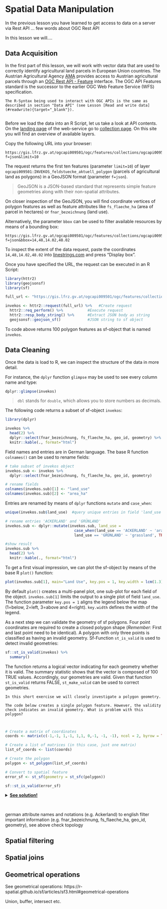 # Spatial Data Manipulation

In the previous lesson you have learned to get access to data on a server via Rest API ... few words about OGC Rest API

In this lesson we will....

## Data Acquisition

In the first part of this lesson, we will work with vector data that are used to correctly identify agricultural land parcels in European Union countries. The Austrian Agricultural Agency [AMA](https://www.ama.at/intro){target="_blank"} provides access to Austrian agricultural parcels through an [OGC Rest API - Feature](https://ogcapi.ogc.org/){target="_blank"} interface. The OGC API Features standard is the successor to the earlier OGC Web Feature Service (WFS) specification. 

```block2

The R-Syntax being used to interact with OGC APIs is the same as described in section "Data API" (see Lesson [Read and write data](#readwrite){target="_blank"}).
  
```

Before we load the data into an R Script, let us take a look at API contents. On the [landing page](https://gis.lfrz.gv.at/ogcapi009501/ogc/features/){target="_blank"} of the web-service go to [collection page](https://gis.lfrz.gv.at/ogcapi009501/ogc/features/collections?f=text%2Fhtml){target="_blank"}. On this site you will find an overview of available layers.

Copy the following URL into your browser:

```{}
https://gis.lfrz.gv.at/ogcapi009501/ogc/features/collections/ogcapi009501:INVEKOS_feldstuecke_aktuell_polygon/items?f=json&limit=10
```

The request returns the first ten features (parameter `limit=10`) of layer `ogcapi009501:INVEKOS_feldstuecke_aktuell_polygon` (parcels of agricultural land as polygons) in a GeoJSON format (parameter `f=json`). 

>GeoJSON is a JSON-based standard that represents simple feature geometries along with their non-spatial attributes.  

On closer inspection of the GeoJSON, you will find coordinate vertices of polygon features as well as feature attributes like `fs_flaeche_ha` (area of parcel in hectares) or `fnar_bezeichnung` (land use).

Alternatively, the parameter `bbox` can be used to filter available resources by means of a bounding box:

```{}
https://gis.lfrz.gv.at/ogcapi009501/ogc/features/collections/ogcapi009501:INVEKOS_feldstuecke_aktuell_polygon/items?f=json&bbox=14,48,14.02,48.02 
```

To inspect the extent of the data request, paste the coordinates `14,48,14.02,48.02` into [linestrings.com](https://linestrings.com/bbox/){target="_blank"} and press "Display box". 

Once you have specified the URL, the request can be executed in an R Script:

```r

library(httr2)
library(geojsonsf)
library(sf)

full_url <- "https://gis.lfrz.gv.at/ogcapi009501/ogc/features/collections/ogcapi009501:INVEKOS_feldstuecke_aktuell_polygon/items?f=json&bbox=14,48,14.02,48.02"

invekos <- httr2::request(full_url) %>%   #Create request
  httr2::req_perform() %>%           #Execute request
  httr2::resp_body_string() %>%      #Extract JSON body as string
  geojsonsf::geojson_sf()            #JSON string to sf object

```

To code above returns 100 polygon features as sf-object that is named `invekos`. 

## Data Cleaning

Once the data is load to R, we can inspect the structure of the data in more detail. 

For instance, the `dplyr` function  `glimpse` may be used to see every column name and type:

```r

dplyr::glimpse(invekos)

```

> `dbl` stands for `double`, which allows you to store numbers as decimals.

The following code returns a subset of sf-object `invekos`:

```r

library(dplyr)

invekos %>%
  head(2) %>%
  dplyr::select(fnar_bezeichnung, fs_flaeche_ha, geo_id, geometry) %>%
  knitr::kable(., format="html")

```

Field names and entries are in German language. The base R function `colnames()` can be used to rename fields:

```r

# take subset of invekos object
invekos.sub <- invekos %>%
  dplyr::select(fnar_bezeichnung, fs_flaeche_ha, geo_id, geometry)

# rename fields
colnames(invekos.sub)[1] <- "land_use"
colnames(invekos.sub)[2] <- "area_ha"

```

Entries are renamed by means of `dplyr` functions `mutate` and `case_when`:

```r

unique(invekos.sub$land_use)  #query unique entries in field 'land_use'

# rename entries 'ACKERLAND' and 'GRÜNLAND'
invekos.sub <- dplyr::mutate(invekos.sub, land_use = 
                               case_when(land_use == 'ACKERLAND' ~ 'arable land',
                               land_use == 'GRÜNLAND' ~ 'grassland', TRUE ~ 'Other'))

#show result
invekos.sub %>%
  head(2) %>%
  knitr::kable(., format="html")

```

To get a first visual impression, we can plot the sf-object by means of the base R `plot()` function:

```r
plot(invekos.sub[1], main="Land Use", key.pos = 1, key.width = lcm(1.3))
```

By default `plot()` creates a multi-panel plot, one sub-plot for each field of the object. `invekos.sub[1]` limits the output to a single plot of field `land_use`. The function parameter `key.pos = 1` aligns the legend below the map (1=below, 2=left, 3=above and 4=right). `key.width` defines the width of the legend. 

As a next step we can validate the geometry of sf polygons. Four point coordinates are required to create a closed polygon shape (*Remember:* First and last point need to be identical). A polygon with only three points is classified as having an invalid geometry. Sf-Function `st_is_valid` is used to detect invalid geometries:

```r

sf::st_is_valid(invekos) %>%
  summary()

```

The function returns a logical vector indicating for each geometry whether it is valid. The summary statistic shows that the vector is composed of 100 TRUE values. Accordingly, our geometries are valid. Given that function `st_is_valid` returns FALSE, `st_make_valid` can be used to correct geometries.

```block2

In this short exercise we will closely investigate a polygon geometry.

The code below creates a single polygon feature. However, the validity check indicates an invalid geometry. What is problem with this polygon?



```

```r
# Create a matrix of coordinates
coords <- matrix(c(-1,-1, 1,-1, 1,1, 0,-1, -1, -1), ncol = 2, byrow = TRUE)

# Create a list of matrices (in this case, just one matrix)
list_of_coords <- list(coords)

# Create the polygon
polygon <- st_polygon(list_of_coords)

# Convert to spatial feature
error_sf <- st_sf(geometry = st_sfc(polygon))

sf::st_is_valid(error_sf)

```

<details closed>
<summary><ins>**See solution!**</ins></summary>
<p><font color="grey">
  
Plotting the polygon shows a [sliver polygon](https://en.wikipedia.org/wiki/Sliver_polygon){target="_blank"}. 

```r

plot(error_sf)

```

Another reason for a non-valid geometry may be the self-intersection of lines. 

</font>
</p>
</details>
</br>

german attribute names and notations (e.g. Ackerland) to english
filter important information (e.g. fnar_bezeichnung, fs_flaeche_ha, geo_id, geometry), see above
check topology

## Spatial filtering

## Spatial joins

## Geometrical operations

See geometrical operations:
https://r-spatial.github.io/sf/articles/sf3.html#geometrical-operations

Union, buffer, intersect etc.
